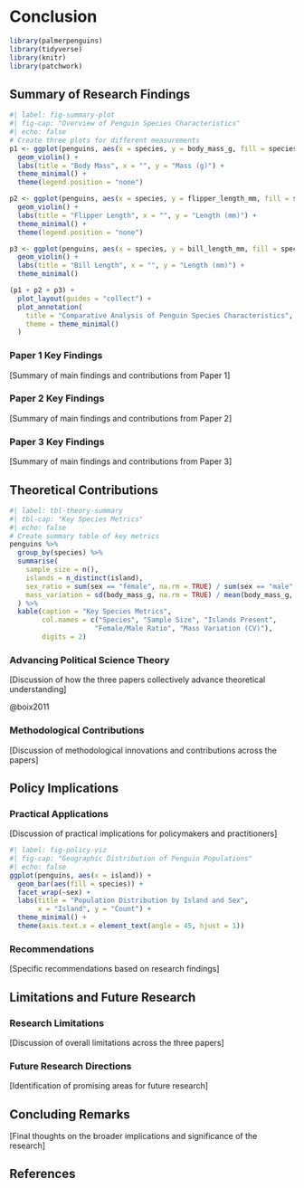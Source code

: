 # Conclusion

```r
library(palmerpenguins)
library(tidyverse)
library(knitr)
library(patchwork)
```

## Summary of Research Findings

```r
#| label: fig-summary-plot
#| fig-cap: "Overview of Penguin Species Characteristics"
#| echo: false
# Create three plots for different measurements
p1 <- ggplot(penguins, aes(x = species, y = body_mass_g, fill = species)) +
  geom_violin() +
  labs(title = "Body Mass", x = "", y = "Mass (g)") +
  theme_minimal() +
  theme(legend.position = "none")

p2 <- ggplot(penguins, aes(x = species, y = flipper_length_mm, fill = species)) +
  geom_violin() +
  labs(title = "Flipper Length", x = "", y = "Length (mm)") +
  theme_minimal() +
  theme(legend.position = "none")

p3 <- ggplot(penguins, aes(x = species, y = bill_length_mm, fill = species)) +
  geom_violin() +
  labs(title = "Bill Length", x = "", y = "Length (mm)") +
  theme_minimal()

(p1 + p2 + p3) + 
  plot_layout(guides = "collect") +
  plot_annotation(
    title = "Comparative Analysis of Penguin Species Characteristics",
    theme = theme_minimal()
  )
```

### Paper 1 Key Findings

\[Summary of main findings and contributions from Paper 1\]

### Paper 2 Key Findings

\[Summary of main findings and contributions from Paper 2\]

### Paper 3 Key Findings

\[Summary of main findings and contributions from Paper 3\]

## Theoretical Contributions

```r
#| label: tbl-theory-summary
#| tbl-cap: "Key Species Metrics"
#| echo: false
# Create summary table of key metrics
penguins %>%
  group_by(species) %>%
  summarise(
    sample_size = n(),
    islands = n_distinct(island),
    sex_ratio = sum(sex == "female", na.rm = TRUE) / sum(sex == "male", na.rm = TRUE),
    mass_variation = sd(body_mass_g, na.rm = TRUE) / mean(body_mass_g, na.rm = TRUE)
  ) %>%
  kable(caption = "Key Species Metrics",
        col.names = c("Species", "Sample Size", "Islands Present", 
                     "Female/Male Ratio", "Mass Variation (CV)"),
        digits = 2)
```

### Advancing Political Science Theory

\[Discussion of how the three papers collectively advance theoretical understanding\]

@boix2011

### Methodological Contributions

\[Discussion of methodological innovations and contributions across the papers\]

## Policy Implications

### Practical Applications

\[Discussion of practical implications for policymakers and practitioners\]

```r
#| label: fig-policy-viz
#| fig-cap: "Geographic Distribution of Penguin Populations"
#| echo: false
ggplot(penguins, aes(x = island)) +
  geom_bar(aes(fill = species)) +
  facet_wrap(~sex) +
  labs(title = "Population Distribution by Island and Sex",
       x = "Island", y = "Count") +
  theme_minimal() +
  theme(axis.text.x = element_text(angle = 45, hjust = 1))
```

### Recommendations

\[Specific recommendations based on research findings\]

## Limitations and Future Research

### Research Limitations

\[Discussion of overall limitations across the three papers\]

### Future Research Directions

\[Identification of promising areas for future research\]

## Concluding Remarks

\[Final thoughts on the broader implications and significance of the research\]

## References
